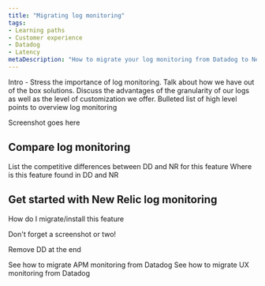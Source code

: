 ```yaml
---
title: "Migrating log monitoring"
tags:
- Learning paths
- Customer experience
- Datadog
- Latency
metaDescription: "How to migrate your log monitoring from Datadog to New Relic."
---
```



Intro - Stress the importance of log monitoring. Talk about how we have out of the box solutions.
Discuss the advantages of the granularity of our logs as well as the level of customization we offer.
Bulleted list of high level points to overview log monitoring

Screenshot goes here

## Compare log monitoring 
List the competitive differences between DD and NR for this feature
Where is this feature found in DD and NR

## Get started with New Relic log monitoring
How do I migrate/install this feature

Don't forget a screenshot or two!

Remove DD at the end

<SideBySide>
    <Side>
        <DocTiles variant="labs">
            <DocTile
                path="/docs/journey-migration/migrating-apm/"
                label={{text: '⬅️ PREVIOUS', color: '#AFE2E3'}}    
            >
                See how to migrate APM monitoring from Datadog
            </DocTile>
        </DocTiles>
    </Side>
    <Side>
        <DocTiles variant="labs">
            <DocTile
                path="/docs/journey-migration/migrating-UX/"
                label={{text: 'NEXT ➡️', color: '#AFE2E3'}}    
            >
                See how to migrate UX monitoring from Datadog
            </DocTile>
        </DocTiles>
    </Side>
</SideBySide>